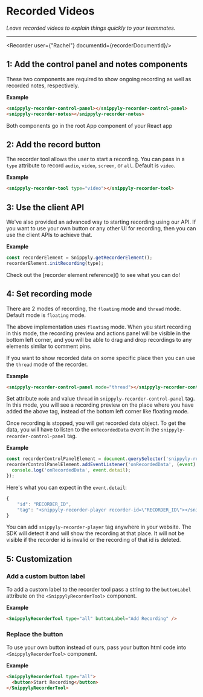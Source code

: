 
# Recorded Videos

_Leave recorded videos to explain things quickly to your teammates._

---



<Recorder user={"Rachel"} documentId={recorderDocumentId}/>

## 1: Add the control panel and notes components

These two components are required to show ongoing recording as well as recorded notes, respectively.

**Example**

```html copy
<snippyly-recorder-control-panel></snippyly-recorder-control-panel>
<snippyly-recorder-notes></snippyly-recorder-notes>
```

<Callout type="warning">
  Both components go in the root App component of your React app
</Callout>

## 2: Add the record button

The recorder tool allows the user to start a recording. You can pass in a `type` attribute to record `audio`, `video`, `screen`, or `all`. Default is `video`.

**Example**

```html copy
<snippyly-recorder-tool type="video"></snippyly-recorder-tool>
```

## 3: Use the client API

We've also provided an advanced way to starting recording using our API. If you want to use your own button or any other UI for recording, then you can use the client APIs to achieve that.

**Example**

```js copy
const recorderElement = Snippyly.getRecorderElement();
recorderElement.initRecording(type);
```

<Callout type="info">
  Check out the [recorder element reference]() to see what you can do!
</Callout>

## 4: Set recording mode

There are 2 modes of recording, the `floating` mode and `thread` mode. Default mode is `floating` mode.

The above implementation uses `floating` mode. When you start recording in this mode, the recording preview and actions panel will be visible in the bottom left corner, and you will be able to drag and drop recordings to any elements similar to comment pins.

If you want to show recorded data on some specific place then you can use the `thread` mode of the recorder.

**Example**

```html copy
<snippyly-recorder-control-panel mode="thread"></snippyly-recorder-control-panel>
```

Set attribute `mode` and value `thread` in `snippyly-recorder-control-panel` tag. In this mode, you will see a recording preview on the place where you have added the above tag, instead of the bottom left corner like floating mode.

Once recording is stopped, you will get recorded data object. To get the data, you will have to listen to the `onRecordedData` event in the `snippyly-recorder-control-panel` tag.

**Example**

```js copy
const recorderControlPanelElement = document.querySelector('snippyly-recorder-control-panel');
recorderControlPanelElement.addEventListener('onRecordedData', (event) => {
  console.log('onRecordedData', event.detail);
});
```

Here's what you can expect in the `event.detail`:
```js
{
    "id": "RECORDER_ID",
    "tag": "<snippyly-recorder-player recorder-id=\"RECORDER_ID\"></snippyly-recorder-player>"
}
```

You can add `snippyly-recorder-player` tag anywhere in your website. The SDK will detect it and will show the recording at that place. It will not be visible if the recorder id is invalid or the recording of that id is deleted.

## 5: Customization

### Add a custom button label

To add a custom label to the recorder tool pass a string to the `buttonLabel` attribute on the `<SnippylyRecorderTool>` component.

**Example**

```html copy
<SnippylyRecorderTool type="all" buttonLabel="Add Recording" />
```

### Replace the button

To use your own button instead of ours, pass your button html code into `<SnippylyRecorderTool>` component.

**Example**

```html copy
<SnippylyRecorderTool type="all">
  <button>Start Recording</button>
</SnippylyRecorderTool>
```
